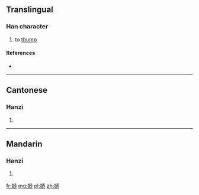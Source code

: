 {{also|壱}}
==Translingual==

===Han character===
{{Han char|rn=64|rad=手|as=10|sn=13|four=5101<sub>1</sub>|canj=手竹卜弓 (QHYN), 手竹卜山 (QHYU)|ids=⿰[[扌]][[虒]]}}

# to [[thump]]

====References====
* {{Han ref|kx=0446.040|dkj=12457|dj=0796.250|hdz=31932.140|uh=640B|ud=25611|bh=DDB6|bd=56758}}

----

==Cantonese==

===Hanzi===
{{yue-hanzi|jyut=[[caai1]]|y=chaai1}}

# {{defn|lang=yue|sort=手10}}

----

==Mandarin==

===Hanzi===
{{cmn-hanzi|pin=[[chuāi]] ([[chuai1]]), [[chǐ]] ([[chi3]])|wg=ch'uai<sup>1</sup>, ch'ih<sup>3</sup>}}

# {{defn|lang=cmn|sort=手10}}

[[fr:搋]]
[[mg:搋]]
[[pl:搋]]
[[zh:搋]]